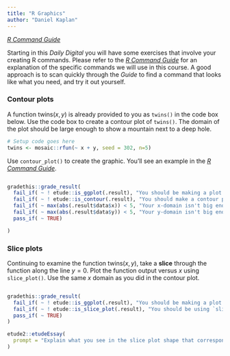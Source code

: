 ```yaml
---
title: "R Graphics"
author: "Daniel Kaplan"
---
```


<a href="https://maa-statprep.shinyapps.io/141Z-R_command_guide" target="_blank">*R Command Guide*</a>


Starting in this *Daily Digital* you will have some exercises that involve your creating R commands. Please refer to the <a href="https://maa-statprep.shinyapps.io/141Z-R_command_guide" target="_blank">*R Command Guide*</a> for an explanation of the specific commands we will use in this course. A good approach is to scan quickly through  the *Guide* to find a command that looks like what you need, and try it out yourself.


### Contour plots

A function $\text{twins}(x,y)$ is already provided to you as `twins()` in the code box below. Use the code box to create a contour plot of `twins()`.  The domain of the plot should be large enough to show a mountain next to  a deep hole.


```r
# Setup code goes here
twins <- mosaic::rfun(~ x + y, seed = 302, n=5)
```

Use `contour_plot()` to create the graphic. You'll see an example in the <a href="https://maa-statprep.shinyapps.io/141Z-R_command_guide" target="_blank">*R Command Guide*</a>.


```r

```


```r
gradethis::grade_result(
  fail_if( ~ ! etude::is_ggplot(.result), "You should be making a plot."),
  fail_if( ~ ! etude::is_contour(.result), "You should make a contour plot."),
  fail_if( ~ max(abs(.result$data$x)) < 5, "Your x-domain isn't big enough"),
  fail_if( ~ max(abs(.result$data$y)) < 5, "Your y-domain isn't big enough"),
  pass_if( ~ TRUE)

)
```

### Slice plots

Continuing to examine the function $\text{twins}(x,y)$, take a **slice** through the function along the line $y=0$. Plot the function output versus $x$ using `slice_plot()`. Use the same $x$ domain as you did in  the contour plot.

```r

```


```r
gradethis::grade_result(
  fail_if( ~ ! etude::is_ggplot(.result), "You should be making a plot."),
  fail_if( ~ ! etude::is_slice_plot(.result), "You should be using `slice_plot()`."),
  pass_if( ~ TRUE)
)
```

```r
etude2::etudeEssay(
  prompt = "Explain what you see in the slice plot shape that corresponds to what the contour plot has to say along the slice $y=0$."
)
```

